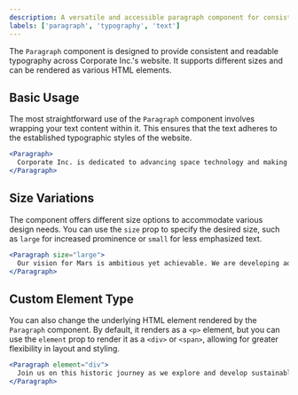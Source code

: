 ```yaml
---
description: A versatile and accessible paragraph component for consistent typography.
labels: ['paragraph', 'typography', 'text']
---
```


The `Paragraph` component is designed to provide consistent and readable typography across Corporate Inc.'s website. It supports different sizes and can be rendered as various HTML elements.

## Basic Usage

The most straightforward use of the `Paragraph` component involves wrapping your text content within it. This ensures that the text adheres to the established typographic styles of the website.

```jsx
<Paragraph>
  Corporate Inc. is dedicated to advancing space technology and making humanity a multi-planetary species.
</Paragraph>
```
## Size Variations
The component offers different size options to accommodate various design needs. You can use the `size` prop to specify the desired size, such as `large` for increased prominence or `small` for less emphasized text.
```jsx
<Paragraph size="large">
  Our vision for Mars is ambitious yet achievable. We are developing advanced propulsion systems and life support technologies.
</Paragraph>
```
## Custom Element Type
You can also change the underlying HTML element rendered by the `Paragraph` component. By default, it renders as a `<p>` element, but you can use the `element` prop to render it as a `<div>` or `<span>`, allowing for greater flexibility in layout and styling.
```jsx
<Paragraph element="div">
  Join us on this historic journey as we explore and develop sustainable solutions for Martian colonization.
</Paragraph>